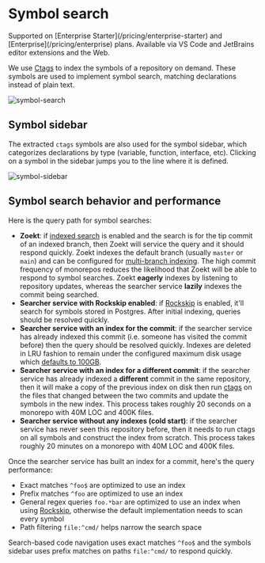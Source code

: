 # Symbol search

<TierCallout>
  Supported on [Enterprise Starter](/pricing/enterprise-starter) and [Enterprise](/pricing/enterprise) plans.
  <user>
    Available via VS Code and JetBrains editor extensions and the Web.
  </user>
</TierCallout>

We use [Ctags](https://github.com/universal-ctags/ctags) to index the symbols of a repository on demand. These symbols are used to implement symbol search, matching declarations instead of plain text.

![symbol-search](https://storage.googleapis.com/sourcegraph-assets/Docs/Symbols.png)

## Symbol sidebar

The extracted `ctags` symbols are also used for the symbol sidebar, which categorizes declarations by type (variable, function, interface, etc). Clicking on a symbol in the sidebar jumps you to the line where it is defined.

![symbol-sidebar](https://storage.googleapis.com/sourcegraph-assets/Docs/SymbolSidebar.png)

## Symbol search behavior and performance

Here is the query path for symbol searches:

- **Zoekt**: if [indexed search](/admin/search#indexed-search) is enabled and the search is for the tip commit of an indexed branch, then Zoekt will service the query and it should respond quickly. Zoekt indexes the default branch (usually `master` or `main`) and can be configured for [multi-branch indexing](/code-search/features#multi-branch-indexing-experimental). The high commit frequency of monorepos reduces the likelihood that Zoekt will be able to respond to symbol searches. Zoekt **eagerly** indexes by listening to repository updates, whereas the searcher service **lazily** indexes the commit being searched.
- **Searcher service with Rockskip enabled**: if [Rockskip](/code-search/code-navigation/rockskip) is enabled, it'll search for symbols stored in Postgres. After initial indexing, queries should be resolved quickly.
- **Searcher service with an index for the commit**: if the searcher service has already indexed this commit (i.e. someone has visited the commit before) then the query should be resolved quickly. Indexes are deleted in LRU fashion to remain under the configured maximum disk usage which [defaults to 100GB](/code-search/code-navigation/search_based_code_navigation#what-configuration-settings-can-i-apply).
- **Searcher service with an index for a different commit**: if the searcher service has already indexed a **different** commit in the same repository, then it will make a copy of the previous index on disk then run [ctags](https://github.com/universal-ctags/ctags#readme) on the files that changed between the two commits and update the symbols in the new index. This process takes roughly 20 seconds on a monorepo with 40M LOC and 400K files.
- **Searcher service without any indexes (cold start)**: if the searcher service has never seen this repository before, then it needs to run ctags on all symbols and construct the index from scratch. This process takes roughly 20 minutes on a monorepo with 40M LOC and 400K files.

Once the searcher service has built an index for a commit, here's the query performance:

- Exact matches `^foo$` are optimized to use an index
- Prefix matches `^foo` are optimized to use an index
- General regex queries `foo.*bar` are optimized to use an index when using [Rockskip](/code-search/code-navigation/rockskip), otherwise the default implementation needs to scan every symbol
- Path filtering `file:^cmd/` helps narrow the search space

Search-based code navigation uses exact matches `^foo$` and the symbols sidebar uses prefix matches on paths `file:^cmd/` to respond quickly.
